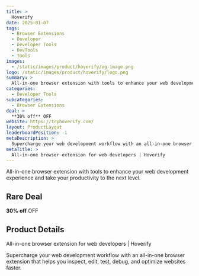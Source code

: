 ```yaml
---
title: >
  Hoverify
date: 2025-01-07
tags:
  - Browser Extensions
  - Developer
  - Developer Tools
  - DevTools
  - Tools
images:
  - /static/images/product/hoverify/og-image.png
logo: /static/images/product/hoverify/logo.png
summary: >
  All-in-one browser extension with tools to enhance your web development experience and take your productivity to the next level.
categories:
  - Developer Tools
subcategories:
  - Browser Extensions
deal: >
  **30% off** OFF
website: https://tryhoverify.com/
layout: ProductLayout
leaderboardPosition: -1
metaDescription: >
  Supercharge your web development workflow with an all-in-one browser extension that helps you inspect, edit, test, debug, and optimize websites faster.
metaTitle: >
  All-in-one browser extension for web developers | Hoverify
---
```

All-in-one browser extension with tools to enhance your web development experience and take your productivity to the next level.

## Rare Deal

**30% off** OFF

## Product Details

All-in-one browser extension for web developers | Hoverify

Supercharge your web development workflow with an all-in-one browser extension that helps you inspect, edit, test, debug, and optimize websites faster.
